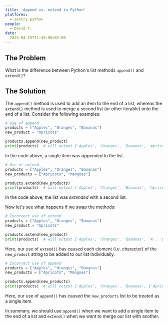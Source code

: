 ```yaml
---
title: 'Append vs. extend in Python'
platforms: 
  - sentry.python
people: 
  - David Y.
date: 
  2023-04-15T11:30:00+02:00
---
```


## The Problem

What is the difference between Python's list methods `append()` and `extend()`?

## The Solution

The `append()` method is used to add an item to the end of a list, whereas the `extend()` method is used to merge a second list (or other iterable) onto the end of a list. Consider the following examples:

```python
# Use of append
products = ["Apples", "Oranges", "Bananas"]
new_product = "Apricots"

products.append(new_product)
print(products)  # will output ['Apples', 'Oranges', 'Bananas', 'Apricots']
```

In the code above, a single item was *appended* to the list.

```python
# Use of extend
products = ["Apples", "Oranges", "Bananas"]
new_products = ["Apricots", "Mangoes"]

products.extend(new_products)
print(products)  # will output ['Apples', 'Oranges', 'Bananas', 'Apricots', 'Mangoes']
```

In the code above, the list was *extended* with a second list.

Now let's see what happens if we swap the methods:

```python
# Incorrect use of extend
products = ["Apples", "Oranges", "Bananas"]
new_product = "Apricots"

products.extend(new_product)
print(products)  # will output ['Apples', 'Oranges', 'Bananas', 'A', 'p', 'r', 'i', 'c', 'o', 't', 's']
```

Here, our use of `extend()` has caused each element (i.e. character) of the `new_product` string to be added to our list individually.

```python
# Incorrect use of append
products = ["Apples", "Oranges", "Bananas"]
new_products = ["Apricots", "Mangoes"]

products.append(new_products)
print(products)  # will output ['Apples', 'Oranges', 'Bananas', ['Apricots', 'Mangoes']]
```

Here, our use of `append()` has caused the `new_products` list to be treated as a single item.

In summary, we should use `append()` when we want to add a single item to the end of a list and `extend()` when we want to merge our list with another.
